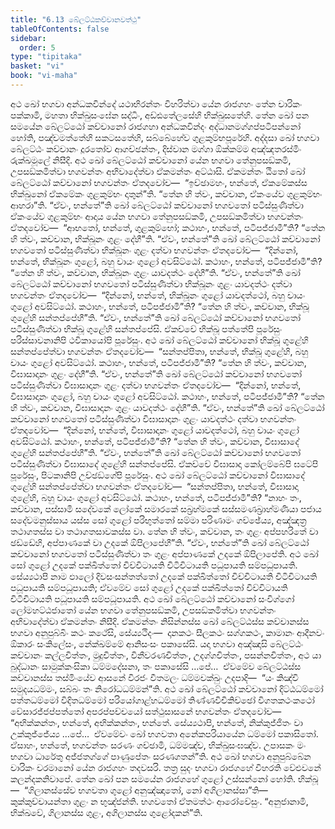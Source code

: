 ```yaml
---
title: "6.13 බේලට්ඨකච්චානවත්ථු"
tableOfContents: false
sidebar:
  order: 5
type: "tipitaka"
basket: "vi"
book: "vi-maha"
---
```



<DynamicBreadcrumb />

<Division number="284" book="vi-maha">

<Paragraph number="1288" book="vi-maha">
අථ ඛෝ භගවා අන්ධකවින්දේ යථාභිරන්තං විහරිත්වා යේන රාජගහං තේන චාරිකං පක්කාමි, මහතා භික්ඛුසංඝේන සද්ධිං, අඩ්ඪතේලසේහි භික්ඛුසතේහි. තේන ඛෝ පන සමයේන බේලට්ඨෝ කච්චානෝ රාජගහා අන්ධකවින්දං අද්ධානමග්ගප්පටිපන්නෝ හෝති, පඤ්චමත්තේහි සකටසතේහි, සබ්බේහේව ගුළකුම්භපූරේහි. අද්දසා ඛෝ භගවා බේලට්ඨං කච්චානං දූරතෝව ආගච්ඡන්තං, දිස්වාන මග්ගා ඕක්කම්ම අඤ්ඤතරස්මිං රුක්ඛමූලේ නිසීදි.
</Paragraph>

<Paragraph number="1289" book="vi-maha">
අථ ඛෝ බේලට්ඨෝ කච්චානෝ යේන භගවා තේනුපසඞ්කමි, උපසඞ්කමිත්වා භගවන්තං අභිවාදේත්වා ඒකමන්තං අට්ඨාසි. ඒකමන්තං ඨිතෝ ඛෝ බේලට්ඨෝ කච්චානෝ භගවන්තං ඒතදවෝච—  “ඉච්ඡාමහං, භන්තේ, ඒකමේකස්ස භික්ඛුනෝ ඒකමේකං ගුළකුම්භං දාතුන්”ති. “තේන හි ත්වං, කච්චාන, ඒකංයේව ගුළකුම්භං ආහරා”ති. “ඒවං, භන්තේ”ති ඛෝ බේලට්ඨෝ කච්චානෝ භගවතෝ පටිස්සුණිත්වා ඒකංයේව ගුළකුම්භං ආදාය යේන භගවා තේනුපසඞ්කමි, උපසඞ්කමිත්වා භගවන්තං ඒතදවෝච—  “ආභතෝ, භන්තේ, ගුළකුම්භෝ; කථාහං, භන්තේ, පටිපජ්ජාමී”ති? “තේන හි ත්වං, කච්චාන, භික්ඛූනං ගුළං දේහී”ති. “ඒවං, භන්තේ”ති ඛෝ බේලට්ඨෝ කච්චානෝ භගවතෝ පටිස්සුණිත්වා භික්ඛූනං ගුළං දත්වා භගවන්තං ඒතදවෝච—  “දින්නෝ, භන්තේ, භික්ඛූනං ගුළෝ, බහු චායං ගුළෝ අවසිට්ඨෝ. කථාහං, භන්තේ, පටිපජ්ජාමී”ති? “තේන හි ත්වං, කච්චාන, භික්ඛූනං ගුළං යාවදත්ථං දේහී”ති. “ඒවං, භන්තේ”ති ඛෝ බේලට්ඨෝ කච්චානෝ භගවතෝ පටිස්සුණිත්වා භික්ඛූනං ගුළං යාවදත්ථං දත්වා භගවන්තං ඒතදවෝච—  “දින්නෝ, භන්තේ, භික්ඛූනං ගුළෝ යාවදත්ථෝ, බහු චායං ගුළෝ අවසිට්ඨෝ. කථාහං, භන්තේ, පටිපජ්ජාමී”ති? “තේන හි ත්වං, කච්චාන, භික්ඛූ ගුළේහි සන්තප්පේහී”ති. “ඒවං, භන්තේ”ති ඛෝ බේලට්ඨෝ කච්චානෝ භගවතෝ පටිස්සුණිත්වා භික්ඛූ ගුළේහි සන්තප්පේසි. ඒකච්චේ භික්ඛූ පත්තේපි පූරේසුං පරිස්සාවනානිපි ථවිකායෝපි පූරේසුං. අථ ඛෝ බේලට්ඨෝ කච්චානෝ භික්ඛූ ගුළේහි සන්තප්පේත්වා භගවන්තං ඒතදවෝච—  “සන්තප්පිතා, භන්තේ, භික්ඛූ ගුළේහි, බහු චායං ගුළෝ අවසිට්ඨෝ. කථාහං, භන්තේ, පටිපජ්ජාමී”ති? “තේන හි ත්වං, කච්චාන, විඝාසාදානං ගුළං දේහී”ති. “ඒවං, භන්තේ”ති ඛෝ බේලට්ඨෝ කච්චානෝ භගවතෝ පටිස්සුණිත්වා විඝාසාදානං ගුළං දත්වා භගවන්තං ඒතදවෝච—  “දින්නෝ, භන්තේ, විඝාසාදානං ගුළෝ, බහු චායං ගුළෝ අවසිට්ඨෝ. කථාහං, භන්තේ, පටිපජ්ජාමී”ති? “තේන හි ත්වං, කච්චාන, විඝාසාදානං ගුළං යාවදත්ථං දේහී”ති. “ඒවං, භන්තේ”ති ඛෝ බේලට්ඨෝ කච්චානෝ භගවතෝ පටිස්සුණිත්වා විඝාසාදානං ගුළං යාවදත්ථං දත්වා භගවන්තං ඒතදවෝච—  “දින්නෝ, භන්තේ, විඝාසාදානං ගුළෝ යාවදත්ථෝ, බහු චායං ගුළෝ අවසිට්ඨෝ. කථාහං, භන්තේ, පටිපජ්ජාමී”ති? “තේන හි ත්වං, කච්චාන, විඝාසාදේ ගුළේහි සන්තප්පේහී”ති. “ඒවං, භන්තේ”ති ඛෝ බේලට්ඨෝ කච්චානෝ භගවතෝ පටිස්සුණිත්වා විඝාසාදේ ගුළේහි සන්තප්පේසි. ඒකච්චේ විඝාසාදා කෝලම්බේපි ඝටේපි පූරේසුං, පිටකානිපි උච්ඡඞ්ගේපි පූරේසුං. අථ ඛෝ බේලට්ඨෝ කච්චානෝ විඝාසාදේ ගුළේහි සන්තප්පේත්වා භගවන්තං ඒතදවෝච—  “සන්තප්පිතා, භන්තේ, විඝාසාදා ගුළේහි, බහු චායං ගුළෝ අවසිට්ඨෝ. කථාහං, භන්තේ, පටිපජ්ජාමී”ති? “නාහං තං, කච්චාන, පස්සාමි සදේවකේ ලෝකේ සමාරකේ සබ්‍රහ්මකේ සස්සමණබ්‍රාහ්මණියා පජාය සදේවමනුස්සාය යස්ස සෝ ගුළෝ පරිභුත්තෝ සම්මා පරිණාමං ගච්ඡේය්‍ය, අඤ්ඤත්‍ර තථාගතස්ස වා තථාගතසාවකස්ස වා. තේන හි ත්වං, කච්චාන, තං ගුළං අප්පහරිතේ වා ඡඩ්ඩේහි, අප්පාණකේ වා උදකේ ඕපිලාපේහී”ති. “ඒවං, භන්තේ”ති ඛෝ බේලට්ඨෝ කච්චානෝ භගවතෝ පටිස්සුණිත්වා තං ගුළං අප්පාණකේ උදකේ ඕපිලාපේති. අථ ඛෝ සෝ ගුළෝ උදකේ පක්ඛිත්තෝ චිච්චිටායති චිටිචිටායති පධූපායති සම්පධූපායති. සේය්‍යථාපි නාම ඵාලෝ දිවසංසන්තත්තෝ උදකේ පක්ඛිත්තෝ චිච්චිටායති චිටිචිටායති පධූපායති සම්පධූපායති; ඒවමේව සෝ ගුළෝ උදකේ පක්ඛිත්තෝ චිච්චිටායති චිටිචිටායති පධූපායති සම්පධූපායති.
</Paragraph>

<Paragraph number="1290" book="vi-maha">
අථ ඛෝ බේලට්ඨෝ කච්චානෝ සංවිග්ගෝ ලෝමහට්ඨජාතෝ යේන භගවා තේනුපසඞ්කමි, උපසඞ්කමිත්වා භගවන්තං අභිවාදේත්වා ඒකමන්තං නිසීදි. ඒකමන්තං නිසින්නස්ස ඛෝ බේලට්ඨස්ස කච්චානස්ස භගවා අනුපුබ්බිං කථං කථේසි, සේය්‍යථිදං—  දානකථං සීලකථං සග්ගකථං, කාමානං ආදීනවං ඕකාරං සංකිලේසං, නේක්ඛම්මේ ආනිසංසං පකාසේසි. යදා භගවා අඤ්ඤාසි බේලට්ඨං කච්චානං කල්ලචිත්තං, මුදුචිත්තං, විනීවරණචිත්තං, උදග්ගචිත්තං, පසන්නචිත්තං, අථ යා බුද්ධානං සාමුක්කංසිකා ධම්මදේසනා, තං පකාසේසි …පේ…  ඒවමේව බේලට්ඨස්ස කච්චානස්ස තස්මිංයේව ආසනේ විරජං වීතමලං ධම්මචක්ඛුං උදපාදි—  “යං කිඤ්චි සමුදයධම්මං, සබ්බං තං නිරෝධධම්මන්”ති. අථ ඛෝ බේලට්ඨෝ කච්චානෝ දිට්ඨධම්මෝ පත්තධම්මෝ විදිතධම්මෝ පරියෝගාළ්හධම්මෝ තිණ්ණවිචිකිච්ඡෝ විගතකථංකථෝ වේසාරජ්ජප්පත්තෝ අපරප්පච්චයෝ සත්ථුසාසනේ භගවන්තං ඒතදවෝච—  “අභික්කන්තං, භන්තේ, අභික්කන්තං, භන්තේ. සේය්‍යථාපි, භන්තේ, නික්කුජ්ජිතං වා උක්කුජ්ජේය්‍ය …පේ…  ඒවමේවං ඛෝ භගවතා අනේකපරියායේන ධම්මෝ පකාසිතෝ. ඒසාහං, භන්තේ, භගවන්තං සරණං ගච්ඡාමි, ධම්මඤ්ච, භික්ඛුසංඝඤ්ච. උපාසකං මං භගවා ධාරේතු අජ්ජතග්ගේ පාණුපේතං සරණගතන්”ති.
</Paragraph>

<Paragraph number="1291" book="vi-maha">
අථ ඛෝ භගවා අනුපුබ්බේන චාරිකං චරමානෝ යේන රාජගහං තදවසරි. තත්‍ර සුදං භගවා රාජගහේ විහරති වේළුවනේ කලන්දකනිවාපේ. තේන ඛෝ පන සමයේන රාජගහේ ගුළෝ උස්සන්නෝ හෝති. භික්ඛූ—  “ගිලානස්සේව භගවතා ගුළෝ අනුඤ්ඤාතෝ, නෝ අගිලානස්සා”ති—  කුක්කුච්චායන්තා ගුළං න භුඤ්ජන්ති. භගවතෝ ඒතමත්ථං ආරෝචේසුං. “අනුජානාමි, භික්ඛවේ, ගිලානස්ස ගුළං, අගිලානස්ස ගුළෝදකන්”ති.
</Paragraph>
</Division>